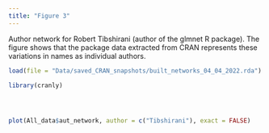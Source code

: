 ```yaml
---
title: "Figure 3"
---
```


Author network for Robert Tibshirani (author of the glmnet R package). The
figure shows that the package data extracted from CRAN represents these variations in
names as individual authors.


```r
load(file = "Data/saved_CRAN_snapshots/built_networks_04_04_2022.rda")

library(cranly)




plot(All_data$aut_network, author = c("Tibshirani"), exact = FALSE)


```

